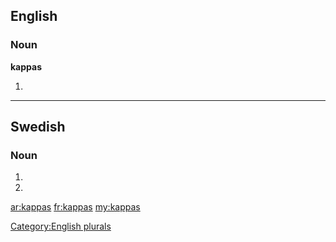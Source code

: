 ==English==

===Noun===
'''kappas'''

# {{plural of|[[kappa]]}}

[[Category:English plurals]]

----

==Swedish==

===Noun===
{{infl|sv|noun form}}

# {{sv-noun-form-indef-gen|kappa}}
# {{sv-noun-form-indef-gen-pl|kappa}}

[[ar:kappas]]
[[fr:kappas]]
[[my:kappas]]
